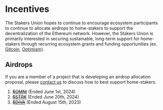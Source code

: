 # Incentives

The Stakers Union hopes to continue to encourage ecosystem participants to continue to allocate airdrops to home-stakers to support the decentralization of the Ethereum network. However, the Stakers Union is primarily interested in securing sustainable, long-term support for home-stakers through recurring ecosystem grants and funding opportunities (ex. [Gitcoin](https://www.gitcoin.co/), [Optimism](https://app.optimism.io/retropgf)).

## Airdrops

If you are a member of a project that is developing an airdrop allocation proposal, please [contact us](/contact) to discuss how to best support home-stakers.

1. ~~[$OMNI](https://claims.omni.network/)~~ (Ended June 1st, 2024)
2. ~~[$STRK](https://provisions.starknet.io/)~~ (Ended June 20th, 2024)
3. ~~[$DIVA](https://divastaking.com/)~~ (Ended August 15th, 2023)